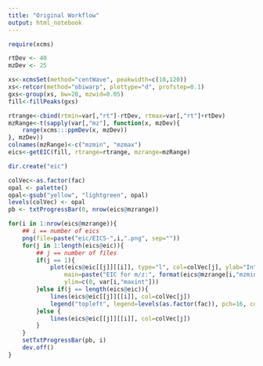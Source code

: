 ```yaml
---
title: "Original Workflow"
output: html_notebook
---
```




```r
require(xcms)

rtDev <- 40
mzDev <- 25

xs<-xcmsSet(method="centWave", peakwidth=c(10,120))
xs<-retcor(method="obiwarp", plottype="d", profstep=0.1)
gxs<-group(xs, bw=20, mzwid=0.05)
fill<-fillPeaks(gxs)
```

```r

rtrange<-cbind(rtmin=var[,"rt"]-rtDev, rtmax=var[,"rt"]+rtDev) 
mzRange<-t(sapply(var[,"mz"], function(x, mzDev){
    range(xcms:::ppmDev(x, mzDev))
}, mzDev))
colnames(mzRange)<-c("mzmin", "mzmax")
eics<-getEIC(fill, rtrange=rtrange, mzrange=mzRange)
```

```r
dir.create("eic")

colVec<-as.factor(fac)
opal <- palette()
opal<-gsub("yellow", "lightgreen", opal)
levels(colVec) <- opal
pb <- txtProgressBar(0, nrow(eics@mzrange))

for(i in 1:nrow(eics@mzrange)){
    ## i == number of eics
    png(file=paste("eic/EICS-",i,".png", sep=""))
    for(j in 1:length(eics@eic)){
        ## j == number of files
        if(j == 1){
            plot(eics@eic[[j]][[i]], type="l", col=colVec[j], ylab="Intensity", xlab="RT (sec)", 
                main=paste("EIC for m/z:", format(eics@mzrange[i,"mzmin"]),"-", format(eics@mzrange[i,"mzmax"]), sep=""),
                ylim=c(0, var[i,"maxint"]))
        }else if(j == length(eics@eic)){
            lines(eics@eic[[j]][[i]], col=colVec[j])
            legend("topleft", legend=levels(as.factor(fac)), pch=16, col=levels(colVec))
        }else {
            lines(eics@eic[[j]][[i]], col=colVec[j])
        }
    }
    setTxtProgressBar(pb, i)
    dev.off()
}

```


